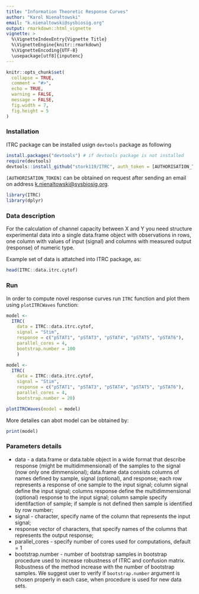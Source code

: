 ```yaml
---
title: "Information Theoretic Response Curves"
author: "Karol Nienałtowski"
email: "k.nienaltowski@sysbiosig.org"
output: rmarkdown::html_vignette
vignette: >
  %\VignetteIndexEntry{Vignette Title}
  %\VignetteEngine{knitr::rmarkdown}
  %\VignetteEncoding{UTF-8}
  \usepackage[utf8]{inputenc}
---
```


```r
knitr::opts_chunk$set(
  collapse = TRUE,
  comment = "#>",
  echo = TRUE, 
  warning = FALSE, 
  message = FALSE, 
  fig.width = 7, 
  fig.height = 5
)
```
### Installation

ITRC package can be installed usign `devtools` package as following
```r
install.packages("devtools") # if devtools package is not installed
require(devtools)
devtools::install_github("stork119/ITRC", auth_token = [AUTHORISATION_TOKEN])
```
`[AUTHORISATION_TOKEN]` can be obtained  on request after sending an email on address <k.nienaltowski@sysbiosig.org>.

```r
library(ITRC)
library(dplyr)
```

### Data description

For the calculation of channel capacity between X and Y you need structure experimental data into a single data.frame object with observations in rows, one column with values of input (signal) and columns with measured output (response) of numeric type.

Example set of data is attatched into ITRC package, as:
```r
head(ITRC::data.itrc.cytof)
```

### Run
In order to compute novel response curves run `ITRC` function and plot them using `plotITRCWaves` function: 
```r
model <-
  ITRC(
    data = ITRC::data.itrc.cytof,
    signal = "Stim",
    response = c("pSTAT1", "pSTAT3", "pSTAT4", "pSTAT5", "pSTAT6"),
    parallel_cores = 4, 
    bootstrap.number = 100 
    )
```

```r
model <-
  ITRC(
    data = ITRC::data.itrc.cytof,
    signal = "Stim",
    response = c("pSTAT1", "pSTAT3", "pSTAT4", "pSTAT5", "pSTAT6"),
    parallel_cores = 4,
    bootstrap.number = 20)
```

```r
plotITRCWaves(model = model)
```

More detailes can abot model can be obtained by:
```r
print(model)
```

### Parameters details

* data - a data.frame or data.table object in a wide format that describe response (might be multidimmensional) of the samples to the signal (now only one dimmensional); data.frame data consists columns of names defined by sample, signal (optional), and response; each row represents a response of one sample to the input signal; column signal define the input signal; columns response define the multidimmensional (optional) response to the input signal; column sample specify identifaction of sample; if sample is not defined then sample is identified by row number; 
* signal - character, specify name of the column that represents the input signal; 	
* response vector of characters, that specify names of the columns that represents the output response;
* parallel_cores - specify number of cores used for computations, default = 1
* bootstrap.number - number of bootstrap samples in bootstrap procedure used to increase robustness of ITRC and confusion matrix. Robustness of the method increase with the number of bootstrap samples. We suggest user to verify if `bootstrap.number` argument is chosen properly in each case, when procedure is used for new data sets.



